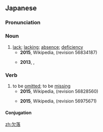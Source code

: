 ==Japanese==
{{ja-kanjitab|けつ|らく|yomi=o}}

===Pronunciation===
{{ja-pron|けつらく|y=o}}

===Noun===
{{ja-noun|けつらく}}

# [[lack]]; [[lacking]]; [[absence]]; [[deficiency]]
#* '''2015''', Wikipedia, {{w|ja:過剰性能}} (revision 56834187)
#*: {{ja-usex|機能の'''欠落'''による過剰性能|^きのう の '''けつらく''' に よる かじょう せいのう|Overengineering derived from a '''lack''' of functions}}
#* '''2013''', {{lang|ja|スズム}}, [http://www5.atwiki.jp/hmiku/pages/25588.html {{lang|ja|へたくそユートピア政策}}]
#*: {{ja-usex|温室育ちで'''欠落'''知らずの与えられた世界じゃ分からない|おんしつ そだち で '''けつらく''' しらず の あたえられた せかい じゃ わからない|I can't know with this sheltered, perfect world I was given}} {{attention|ja|check translation}}

===Verb===
{{ja-verb-suru|tr=intrans|けつらく}}

# to be [[omit]]ted; to be [[miss]]ing
#* '''2015''', Wikipedia, {{w|ja:ドロップアウト}} (revision 56828560)
#*: {{ja-usex|コンピュータ用語で、伝送中のデータから誤って'''欠落した'''文字や画像のデータのこと。|^コンピュータ ようご で、でんそう-ちゅう の データ から あやまって '''けつらく した''' もじ や がぞう の データ の こと。|In computing, text and image data that has been accidentally '''omitted''' from data that is in transmission}}
#* '''2015''', Wikipedia, {{w|ja:康富記}} (revision 56975671)
#*: {{ja-usex|永享年間の記述はほぼ全てが'''欠落している'''|^えいきょう ねんかん の きじゅつ は ほぼ すべて が '''けつらく している'''|accounts from the Eikyō period are almost entirely '''missing'''}}

====Conjugation====
{{ja-suru|けつらく}}

[[zh:欠落]]